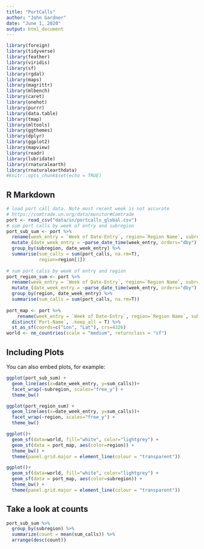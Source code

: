 ```yaml
---
title: "PortCalls"
author: "John Gardner"
date: "June 1, 2020"
output: html_document
---
```


```r
library(foreign)
library(tidyverse)
library(feather)
library(viridis)
library(sf)
library(rgdal)
library(maps)
library(magrittr)
library(mlbench)
library(caret)
library(onehot)
library(purrr)
library(data.table)
library(tmap)
library(mltools)
library(ggthemes)
library(dplyr)
library(ggplot2)
library(mapview)
library(readr)
library(lubridate)
library(rnaturalearth)
library(rnaturalearthdata)
#knitr::opts_chunk$set(echo = TRUE)
```

## R Markdown


```r
# load port call data. Note most recent week is not accurate
# https://comtrade.un.org/data/monitor#Comtrade
port <- read_csv("data/in/portcalls_global.csv")
# sum port calls by week of entry and subregion
port_sub_sum <- port %>%
  rename(week_entry = `Week of Date-Entry`, region=`Region Name`, subregion = `Sub-region Name`, port_calls = `Port Calls` )  %>%
  mutate_(date_week_entry = ~parse_date_time(week_entry, orders="dby") ) %>%
  group_by(subregion, date_week_entry) %>%
  summarise(sum_calls = sum(port_calls, na.rm=T),
            region=region[1]) 
  
# sum port calss by week of entry and region
port_region_sum <- port %>%
  rename(week_entry = `Week of Date-Entry`, region=`Region Name`, subregion = `Sub-region Name`, port_calls = `Port Calls` )  %>%
  mutate_(date_week_entry = ~parse_date_time(week_entry, orders="dby") ) %>%
  group_by(region, date_week_entry) %>%
  summarise(sum_calls = sum(port_calls, na.rm=T)) 
  
port_map <- port %>%
    rename(week_entry = `Week of Date-Entry`, region=`Region Name`, subregion = `Sub-region Name`, port_calls = `Port Calls` )  %>%
  distinct(`Port-Name`, .keep_all = T) %>%
  st_as_sf(coords=c("Lon", "Lat"), crs=4326)
world <- ne_countries(scale = "medium", returnclass = "sf")
```

## Including Plots

You can also embed plots, for example:

```r
ggplot(port_sub_sum) +
  geom_line(aes(x=date_week_entry, y=sum_calls))+
  facet_wrap(~subregion, scales="free_y") +
  theme_bw()

ggplot(port_region_sum) +
  geom_line(aes(x=date_week_entry, y=sum_calls))+
  facet_wrap(~region, scales="free_y") +
  theme_bw()

ggplot()+
  geom_sf(data=world, fill="white", color="lightgrey") +
  geom_sf(data = port_map, aes(color=region)) +
  theme_bw() +
  theme(panel.grid.major = element_line(colour = "transparent"))

ggplot()+
  geom_sf(data=world, fill="white", color="lightgrey") +
  geom_sf(data = port_map, aes(color=subregion)) +
  theme_bw() +
  theme(panel.grid.major = element_line(colour = "transparent"))
```

## Take a look at counts

```r
port_sub_sum %>%
  group_by(subregion) %>%
  summarize(count = mean(sum_calls)) %>%
  arrange(desc(count))

```

